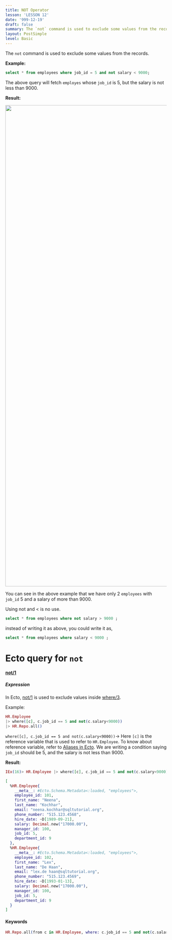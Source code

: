 ```yaml
---
title: NOT Operator
lesson: 'LESSON 12'
date: '999-12-19'
draft: false
summary: The `not` command is used to exclude some values from the records.
layout: PostSimple
level: Basic
---
```


The `not` command is used to exclude some values from the records. 

**Example:**

``` SQL
select * from employees where job_id = 5 and not salary < 9000;
```

The above query will fetch `employes` whose `job_id` is 5, but the salary is not less than 9000.

**Result:**

<img src="/static/images/Screenshotfrom2023-11-0411-14-26.png" width="1500" />

You can see in the above example that we have only 2 `employees` with `job_id` 5 and a salary of more than 9000.

Using not and < is no use.

``` SQL
select * from employees where not salary > 9000 ;
```

instead of writing it as above, you could write it as,

``` SQL
select * from employees where salary < 9000 ;
```


# Ecto query for `not`

####  [not/1](https://hexdocs.pm/ecto/Ecto.Query.API.html#not/1)

##### Expression

In Ecto, [not/1](https://hexdocs.pm/ecto/Ecto.Query.API.html#not/1) is used to exclude values inside [where/3](https://hexdocs.pm/ecto/Ecto.Query.html#where/3).

Example:

``` Elixir
HR.Employee 
|> where([c], c.job_id == 5 and not(c.salary<9000)) 
|> HR.Repo.all()
```


`where([c], c.job_id == 5 and not(c.salary<9000))`-> Here `[c]` is the reference variable that is used to refer to `HR.Employee`. To know about reference variable, refer to <a href="/blog/Aliases in Ecto">Aliases in Ecto</a>. We are writing a condition saying `job_id` should be 5, and the salary is not less than 9000.

**Result:**

``` Elixir
IEx(16)> HR.Employee |> where([c], c.job_id == 5 and not(c.salary<9000) ) |> HR.Repo.all()

[
  %HR.Employee{
    __meta__: #Ecto.Schema.Metadata<:loaded, "employees">,
    employee_id: 101,
    first_name: "Neena",
    last_name: "Kochhar",
    email: "neena.kochhar@sqltutorial.org",
    phone_number: "515.123.4568",
    hire_date: ~D[1989-09-21],
    salary: Decimal.new("17000.00"),
    manager_id: 100,
    job_id: 5,
    department_id: 9
  },
  %HR.Employee{
    __meta__: #Ecto.Schema.Metadata<:loaded, "employees">,
    employee_id: 102,
    first_name: "Lex",
    last_name: "De Haan",
    email: "lex.de haan@sqltutorial.org",
    phone_number: "515.123.4569",
    hire_date: ~D[1993-01-13],
    salary: Decimal.new("17000.00"),
    manager_id: 100,
    job_id: 5,
    department_id: 9
  }
]
```

#### Keywords

```Elixir
HR.Repo.all(from c in HR.Employee, where: c.job_id == 5 and not(c.salary < 9000))
```

